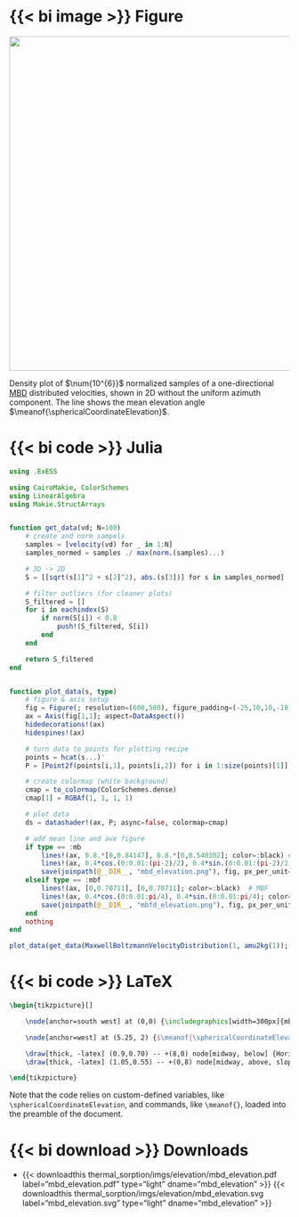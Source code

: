 ::: {.panel-tabset}

# {{< bi image >}} Figure

::: {#fig-mbd_elevation}
![](/documentation/drivers/thermal_sorption/imgs/elevation/mbd_elevation.svg){width="600px"}

Density plot of $\num{10^{6}}$ normalized samples of a one-directional [MBD](/documentation/acronyms.qmd) distributed velocities, shown in 2D without the uniform azimuth component. The line shows the mean elevation angle $\meanof{\sphericalCoordinateElevation}$.
:::

# {{< bi code >}} Julia

```julia
using .ExESS

using CairoMakie, ColorSchemes
using LinearAlgebra
using Makie.StructArrays


function get_data(vd; N=100)
    # create and norm sampels 
    samples = [velocity(vd) for _ in 1:N]
    samples_normed = samples ./ max(norm.(samples)...)

    # 3D -> 2D
    S = [[sqrt(s[1]^2 + s[2]^2), abs.(s[3])] for s in samples_normed]

    # filter outliers (for cleaner plots)
    S_filtered = []
    for i in eachindex(S)
        if norm(S[i]) < 0.8
            push!(S_filtered, S[i])
        end
    end

    return S_filtered
end


function plot_data(s, type)
    # figure & axis setup
    fig = Figure(; resolution=(600,500), figure_padding=(-25,10,10,-10))
    ax = Axis(fig[1,1]; aspect=DataAspect())
    hidedecorations!(ax)
    hidespines!(ax)

    # turn data to points for plotting recipe
    points = hcat(s...)'
    P = [Point2f(points[i,1], points[i,2]) for i in 1:size(points)[1]]

    # create colormap (white background)
    cmap = to_colormap(ColorSchemes.dense)
    cmap[1] = RGBAf(1, 1, 1, 1)

    # plot data
    ds = datashader!(ax, P; async=false, colormap=cmap)

    # add mean line and ave figure
    if type == :mb
        lines!(ax, 0.8.*[0,0.84147], 0.8.*[0,0.540302]; color=:black) # MB
        lines!(ax, 0.4*cos.(0:0.01:(pi-2)/2), 0.4*sin.(0:0.01:(pi-2)/2); color=:black)
        save(joinpath(@__DIR__, "mbd_elevation.png"), fig, px_per_unit=8)
    elseif type == :mbf
        lines!(ax, [0,0.70711], [0,0.70711]; color=:black)  # MBF
        lines!(ax, 0.4*cos.(0:0.01:pi/4), 0.4*sin.(0:0.01:pi/4); color=:black)
        save(joinpath(@__DIR__, "mbfd_elevation.png"), fig, px_per_unit=8)
    end
    nothing
end

plot_data(get_data(MaxwellBoltzmannVelocityDistribution(1, amu2kg(1)); N=1_000_000), :mb)
```

# {{< bi code >}} LaTeX

```latex
\begin{tikzpicture}[]

    \node[anchor=south west] at (0,0) {\includegraphics[width=300px]{mbd_elevation.png}};

    \node[anchor=west] at (5.25, 2) {$\meanof{\sphericalCoordinateElevation} = \frac{\pi - 2}{2} \approx 0.5708$};

    \draw[thick, -latex] (0.9,0.70) -- +(8,0) node[midway, below] {Horizontal Velocity};
    \draw[thick, -latex] (1.05,0.55) -- +(0,8) node[midway, above, sloped] {Vertical Velocity};

\end{tikzpicture}
```

Note that the code relies on custom-defined variables, like `\sphericalCoordinateElevation`, and commands, like `\meanof{}`, loaded into the preamble of the document.

# {{< bi download >}}  Downloads

* {{< downloadthis thermal_sorption/imgs/elevation/mbd_elevation.pdf label="mbd_elevation.pdf" type="light" dname="mbd_elevation" >}} {{< downloadthis thermal_sorption/imgs/elevation/mbd_elevation.svg label="mbd_elevation.svg" type="light" dname="mbd_elevation" >}} 

:::